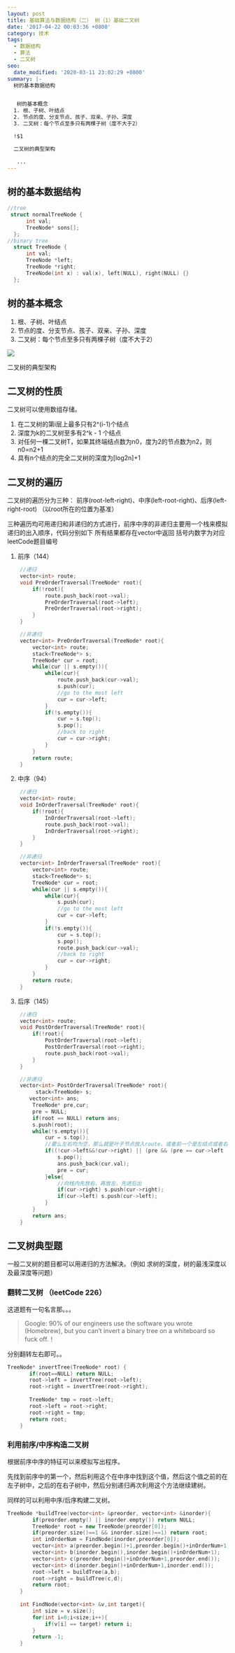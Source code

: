 ```yaml
---
layout: post
title: 基础算法与数据结构（二） 树（1）基础二叉树
date: '2017-04-22 00:03:36 +0800'
category: 技术
tags:
  - 数据结构
  - 算法
  - 二叉树
seo:
  date_modified: '2020-03-11 23:02:29 +0800'
summary: |-
  树的基本数据结构


   树的基本概念
  1. 根、子树、叶结点
  2. 节点的度、分支节点、孩子、双亲、子孙、深度
  3. 二叉树：每个节点至多只有两棵子树（度不大于2）

  !$1

  二叉树的典型架构

   ...
---
```



## 树的基本数据结构
```c++
//tree
 struct normalTreeNode {
      int val;
      TreeNode* sons[];
  };
//binary tree
  struct TreeNode {
      int val;
      TreeNode *left;
      TreeNode *right;
      TreeNode(int x) : val(x), left(NULL), right(NULL) {}
  };
```

## 树的基本概念
1. 根、子树、叶结点
2. 节点的度、分支节点、孩子、双亲、子孙、深度
3. 二叉树：每个节点至多只有两棵子树（度不大于2）

![](/assets/img/blog/tree.png)

二叉树的典型架构

## 二叉树的性质
二叉树可以使用数组存储。

1. 在二叉树的第i层上最多只有2^(i-1)个结点
2. 深度为k的二叉树至多有2^k - 1 个结点
3. 对任何一棵二叉树T，如果其终端结点数为n0，度为2的节点数为n2，则n0=n2+1
4. 具有n个结点的完全二叉树的深度为[log2n]+1

## 二叉树的遍历
二叉树的遍历分为三种： 前序(root-left-right)、中序(left-root-right)、后序(left-right-root)  （以root所在的位置为基准）

三种遍历均可用递归和非递归的方式进行，前序中序的非递归主要用一个栈来模拟递归的出入顺序，代码分别如下
所有结果都存在vector中返回
括号内数字为对应leetCode题目编号

1. 前序（144）
```c++
	//递归
	vector<int> route;
 	void PreOrderTraversal(TreeNode* root){
		if(!root){
			route.push_back(root->val);
			PreOrderTraversal(root->left);
			PreOrderTraversal(root->right);
		}
	}

	//非递归
	vector<int> PreOrderTraversal(TreeNode* root){
		vector<int> route;
		stack<TreeNode*> s;
		TreeNode* cur = root;
		while(cur || s.empty()){
			while(cur){
				route.push_back(cur->val);
				s.push(cur);
				//go to the most left
				cur = cur->left;
			}
			if(!s.empty()){
				cur = s.top();
				s.pop();
				//back to right
				cur = cur->right;
			}
		}
		return route;
	}		
```

2. 中序（94）
```c++
	//递归
	vector<int> route;
 	void InOrderTraversal(TreeNode* root){
		if(!root){
			InOrderTraversal(root->left);
			route.push_back(root->val);
			InOrderTraversal(root->right);
		}
	}

	//非递归
	vector<int> InOrderTraversal(TreeNode* root){
		vector<int> route;
		stack<TreeNode*> s;
		TreeNode* cur = root;
		while(cur || s.empty()){
			while(cur){
				s.push(cur);
				//go to the most left
				cur = cur->left;
			}
			if(!s.empty()){
				cur = s.top();
				s.pop();
				route.push_back(cur->val);
				//back to right
				cur = cur->right;
			}
		}
		return route;
	}	
```

3. 后序（145）
```c++
	//递归
	vector<int> route;
 	void PostOrderTraversal(TreeNode* root){
		if(!root){
			PostOrderTraversal(root->left);
			PostOrderTraversal(root->right);
			route.push_back(root->val);
		}
	}

	//非递归
	vector<int> PostOrderTraversal(TreeNode* root){
		 stack<TreeNode> s;
       vector<int> ans;
        TreeNode* pre,cur;
        pre = NULL;
        if(root == NULL) return ans;
        s.push(root);
        while(!s.empty()){
            cur = s.top();
			//要么左右均为空，那么就是叶子节点放入route，或者前一个是左结点或者右结点回溯回来的，此时也是已经访问过左右放入父节点
            if((!cur->left&&!cur->right) || (pre && (pre == cur->left || pre == cur->right))){
                s.pop();
                ans.push_back(cur.val);
                pre = cur;
            }else{
				//向栈内先放右，再放左，先进后出
                if(cur->right) s.push(cur->right);
                if(cur->left) s.push(cur->left);
            }
        }
        return ans;
	}
```

## 二叉树典型题
一般二叉树的题目都可以用递归的方法解决。（例如 求树的深度，树的最浅深度以及最深度等问题）

### 翻转二叉树 （leetCode 226）
这道题有一句名言那。。。
> Google: 90% of our engineers use the software you wrote (Homebrew), but you can’t invert a binary tree on a whiteboard so fuck off.！  

分别翻转左右即可。。

```c++
TreeNode* invertTree(TreeNode* root) {
       if(root==NULL) return NULL;
       root->left = invertTree(root->left);
       root->right = invertTree(root->right);
       
       TreeNode* tmp = root->left;
       root->left = root->right;
       root->right = tmp;
       return root;
    }
```

### 利用前序/中序构造二叉树

根据前序中序的特征可以来模拟写出程序。

先找到前序中的第一个，然后利用这个在中序中找到这个值，然后这个值之前的在左子树中，之后的在右子树中，然后分别递归再次利用这个方法继续建树。

同样的可以利用中序/后序构建二叉树。

```c++
TreeNode *buildTree(vector<int> &preorder, vector<int> &inorder){
        if(preorder.empty() || inorder.empty()) return NULL;
        TreeNode* root = new TreeNode(preorder[0]);
        if(preorder.size()==1 && inorder.size()==1) return root;
        int inOrderNum = FindNode(inorder,preorder[0]);
        vector<int> a(preorder.begin()+1,preorder.begin()+inOrderNum+1);
        vector<int> b(inorder.begin(),inorder.begin()+inOrderNum+1);
        vector<int> c(preorder.begin()+inOrderNum+1,preorder.end());
        vector<int> d(inorder.begin()+inOrderNum+1,inorder.end());
        root->left = buildTree(a,b);
        root->right = buildTree(c,d);
        return root;
    }
    
    int FindNode(vector<int> &v,int target){
        int size = v.size();
        for(int i=0;i<size;i++){
            if(v[i] == target) return i;
        }
        return -1;
    }
```
